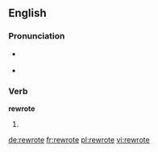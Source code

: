 ==English==

===Pronunciation===
* {{a|US}} {{IPA|/ɻiˈɻoːt/}}
* {{rhymes|əʊt}}

===Verb===
'''rewrote'''

# {{simple past of|rewrite}}

[[de:rewrote]]
[[fr:rewrote]]
[[pl:rewrote]]
[[vi:rewrote]]